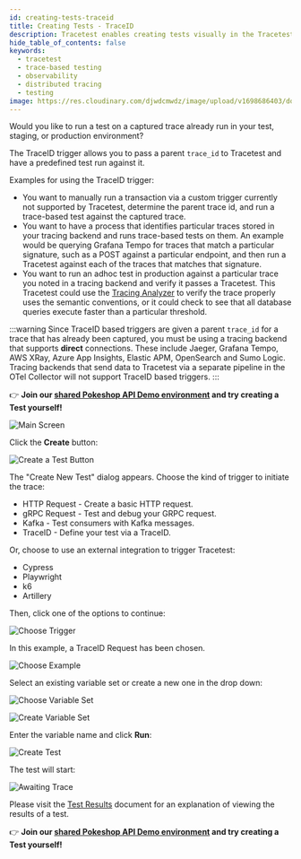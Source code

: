 ```yaml
---
id: creating-tests-traceid
title: Creating Tests - TraceID
description: Tracetest enables creating tests visually in the Tracetest Web UI.
hide_table_of_contents: false
keywords:
  - tracetest
  - trace-based testing
  - observability
  - distributed tracing
  - testing
image: https://res.cloudinary.com/djwdcmwdz/image/upload/v1698686403/docs/Blog_Thumbnail_14_rsvkmo.jpg
---
```


Would you like to run a test on a captured trace already run in your test, staging, or production environment?

The TraceID trigger allows you to pass a parent `trace_id` to Tracetest and have a predefined test run against it. 

Examples for using the TraceID trigger:
- You want to manually run a transaction via a custom trigger currently not supported by Tracetest, determine the parent trace id, and run a trace-based test against the captured trace.
- You want to have a process that identifies particular traces stored in your tracing backend and runs trace-based tests on them. An example would be querying Grafana Tempo for traces that match a particular signature, such as a POST against a particular endpoint, and then run a Tracetest against each of the traces that matches that signature.
- You want to run an adhoc test in production against a particular trace you noted in a tracing backend and verify it passes a Tracetest. This Tracetest could use the [Tracing Analyzer](../analyzer/concepts.mdx) to verify the trace properly uses the semantic conventions, or it could check to see that all database queries execute faster than a particular threshold.

:::warning
Since TraceID based triggers are given a parent `trace_id` for a trace that has already been captured, you must be using a tracing backend that supports **direct** connections. These include Jaeger, Grafana Tempo, AWS XRay, Azure App Insights, Elastic APM, OpenSearch and Sumo Logic. Tracing backends that send data to Tracetest via a separate pipeline in the OTel Collector will not support TraceID based triggers.
:::

👉 **Join our [shared Pokeshop API Demo environment](https://app.tracetest.io/organizations/ttorg_2179a9cd8ba8dfa5/invites/invite_760904a64b4b9dc9/accept) and try creating a Test yourself!**

![Main Screen](../img/main-screen-0.14.png)

Click the **Create** button:

![Create a Test Button](../img/create-test-button-0.14.png)

The "Create New Test" dialog appears.
Choose the kind of trigger to initiate the trace:

- HTTP Request - Create a basic HTTP request.
- gRPC Request - Test and debug your GRPC request.
- Kafka - Test consumers with Kafka messages.
- TraceID - Define your test via a TraceID.

Or, choose to use an external integration to trigger Tracetest:

- Cypress
- Playwright
- k6
- Artillery

Then, click one of the options to continue:

![Choose Trigger](../img/choose-trigger-0.16.png)

In this example, a TraceID Request has been chosen.

![Choose Example](../img/choose-example-traceid-0.16.png)

Select an existing variable set or create a new one in the drop down:

![Choose Variable Set](../img/choose-variable-set-0.16.png)

![Create Variable Set](../img/create-new-variable-set-0.16.png)

Enter the variable name and click **Run**:

![Create Test](../img/enter-variable-name-0.16.png)

The test will start:

![Awaiting Trace](../img/awaiting-trace-traceid-0.16.png)

Please visit the [Test Results](../web-ui/test-results.mdx) document for an explanation of viewing the results of a test.

👉 **Join our [shared Pokeshop API Demo environment](https://app.tracetest.io/organizations/ttorg_2179a9cd8ba8dfa5/invites/invite_760904a64b4b9dc9/accept) and try creating a Test yourself!**

